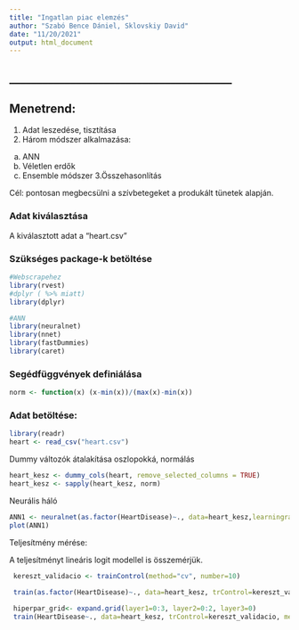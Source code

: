 ```yaml
---
title: "Ingatlan piac elemzés"
author: "Szabó Bence Dániel, Sklovskiy David"
date: "11/20/2021"
output: html_document
---
```


## ________________________________________
## Menetrend:
1. Adat leszedése, tisztítása
2. Három módszer alkalmazása:
  a. ANN
  b. Véletlen erdők
  c. Ensemble módszer
3.Összehasonlítás

Cél: pontosan megbecsülni a szívbetegeket a produkált tünetek alapján.

### Adat kiválasztása
A kiválasztott adat a "heart.csv"


### Szükséges package-k betöltése
```r
#Webscrapehez
library(rvest)
#dplyr ( %>% miatt)
library(dplyr)

#ANN
library(neuralnet)
library(nnet)
library(fastDummies)
library(caret)
```

### Segédfüggvények definiálása
```r
norm <- function(x) (x-min(x))/(max(x)-min(x))
```


### Adat betöltése:
```r
library(readr)
heart <- read_csv("heart.csv")
```

Dummy változók átalakítása oszlopokká, normálás
```r
heart_kesz <- dummy_cols(heart, remove_selected_columns = TRUE)
heart_kesz <- sapply(heart_kesz, norm)
```

Neurális háló
```r
ANN1 <- neuralnet(as.factor(HeartDisease)~., data=heart_kesz,learningrate=0.1, hidden=5)
plot(ANN1)
```
Teljesítmény mérése:

A teljesítményt lineáris logit modellel is összemérjük.
```r
 kereszt_validacio <- trainControl(method="cv", number=10) 

 train(as.factor(HeartDisease)~., data=heart_kesz, trControl=kereszt_validacio, method="glm")
 
 hiperpar_grid<- expand.grid(layer1=0:3, layer2=0:2, layer3=0)
 train(HeartDisease~., data=heart_kesz, trControl=kereszt_validacio, method="neuralnet", tuneGrid=hiperpar_grid)
```




